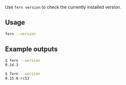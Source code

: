 Use `fern version` to check the currently installed version.

## Usage

```bash
fern --version
```

## Example outputs

```bash
$ fern --version
0.14.3
```

```bash
$ fern --version
0.15.0-rc53
```

